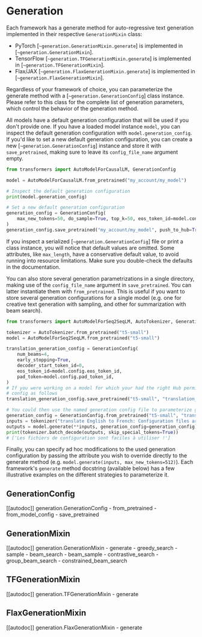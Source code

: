 <!--Copyright 2022 The HuggingFace Team. All rights reserved.

Licensed under the Apache License, Version 2.0 (the "License"); you may not use this file except in compliance with
the License. You may obtain a copy of the License at

http://www.apache.org/licenses/LICENSE-2.0

Unless required by applicable law or agreed to in writing, software distributed under the License is distributed on
an "AS IS" BASIS, WITHOUT WARRANTIES OR CONDITIONS OF ANY KIND, either express or implied. See the License for the
specific language governing permissions and limitations under the License.
-->

# Generation

Each framework has a generate method for auto-regressive text generation implemented in their respective `GenerationMixin` class:

- PyTorch [`~generation.GenerationMixin.generate`] is implemented in [`~generation.GenerationMixin`].
- TensorFlow [`~generation.TFGenerationMixin.generate`] is implemented in [`~generation.TFGenerationMixin`].
- Flax/JAX [`~generation.FlaxGenerationMixin.generate`] is implemented in [`~generation.FlaxGenerationMixin`].

Regardless of your framework of choice, you can parameterize the generate method with a [`~generation.GenerationConfig`]
class instance. Please refer to this class for the complete list of generation parameters, which control the behavior
of the generation method.

All models have a default generation configuration that will be used if you don't provide one. If you have a loaded
model instance `model`, you can inspect the default generation configuration with `model.generation_config`. If you'd
like to set a new default generation configuration, you can create a new [`~generation.GenerationConfig`] instance and
store it with `save_pretrained`, making sure to leave its `config_file_name` argument empty.

```python
from transformers import AutoModelForCausalLM, GenerationConfig

model = AutoModelForCausalLM.from_pretrained("my_account/my_model")

# Inspect the default generation configuration
print(model.generation_config)

# Set a new default generation configuration
generation_config = GenerationConfig(
    max_new_tokens=50, do_sample=True, top_k=50, eos_token_id=model.config.eos_token_id
)
generation_config.save_pretrained("my_account/my_model", push_to_hub=True)
```

<Tip>

If you inspect a serialized [`~generation.GenerationConfig`] file or print a class instance, you will notice that
default values are omitted. Some attributes, like `max_length`, have a conservative default value, to avoid running
into resource limitations. Make sure you double-check the defaults in the documentation.

</Tip>

You can also store several generation parametrizations in a single directory, making use of the `config_file_name`
argument in `save_pretrained`. You can latter instantiate them with `from_pretrained`. This is useful if you want to
store several generation configurations for a single model (e.g. one for creative text generation with sampling, and
other for summarization with beam search).

```python
from transformers import AutoModelForSeq2SeqLM, AutoTokenizer, GenerationConfig

tokenizer = AutoTokenizer.from_pretrained("t5-small")
model = AutoModelForSeq2SeqLM.from_pretrained("t5-small")

translation_generation_config = GenerationConfig(
    num_beams=4,
    early_stopping=True,
    decoder_start_token_id=0,
    eos_token_id=model.config.eos_token_id,
    pad_token=model.config.pad_token_id,
)
# If you were working on a model for which your had the right Hub permissions, you could store a named generation
# config as follows
translation_generation_config.save_pretrained("t5-small", "translation_generation_config.json", push_to_hub=True)

# You could then use the named generation config file to parameterize generation
generation_config = GenerationConfig.from_pretrained("t5-small", "translation_generation_config.json")
inputs = tokenizer("translate English to French: Configuration files are easy to use!", return_tensors="pt")
outputs = model.generate(**inputs, generation_config=generation_config)
print(tokenizer.batch_decode(outputs, skip_special_tokens=True))
# ['Les fichiers de configuration sont faciles à utiliser !']
```

Finally, you can specify ad hoc modifications to the used generation configuration by passing the attribute you
wish to override directly to the generate method (e.g. `model.generate(inputs, max_new_tokens=512)`). Each
framework's `generate` method docstring (available below) has a few illustrative examples on the different strategies
to parameterize it.


## GenerationConfig

[[autodoc]] generation.GenerationConfig
	- from_pretrained
	- from_model_config
	- save_pretrained

## GenerationMixin

[[autodoc]] generation.GenerationMixin
	- generate
	- greedy_search
	- sample
	- beam_search
	- beam_sample
	- contrastive_search
	- group_beam_search
	- constrained_beam_search

## TFGenerationMixin

[[autodoc]] generation.TFGenerationMixin
	- generate

## FlaxGenerationMixin

[[autodoc]] generation.FlaxGenerationMixin
	- generate
